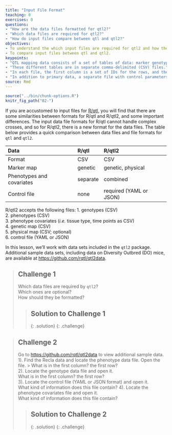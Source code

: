 ```yaml
---
title: "Input File Format"
teaching: 0
exercises: 0
questions:
- "How are the data files formatted for qtl2?"
- "Which data files are required for qtl2?"
- "How do input files compare between qtl and qtl2?"
objectives:
- To understand the which input files are required for qtl2 and how they should be formatted.
- To compare input files between qtl and qtl2.
keypoints:
- "QTL mapping data consists of a set of tables of data: marker genotypes, phenotypes, marker maps, etc."
- "These different tables are in separate comma-delimited (CSV) files."
- "In each file, the first column is a set of IDs for the rows, and the first row is a set of IDs for the columns."
- "In addition to primary data, a separate file with control parameters (or metadata) in either [YAML](http://www.yaml.org) or [JSON](http://json.org) format is required."
source: Rmd
---
```


```r
source("../bin/chunk-options.R")
knitr_fig_path("02-")
```

If you are accustomed to input files for [R/qtl](http://rqtl.org), you will find that there are some similarities between formats for R/qtl and R/qtl2, and some important differences. The input data file formats for R/qtl cannot handle complex crosses, and so for R/qtl2, there is a new format for the data files. The table below provides a quick comparison between data files and file formats for `qtl` and `qtl2`.

| Data                      | R/qtl     | R/qtl2                  |  
|:--------------------------|:----------|:------------------------|
| Format                    |  CSV      |  CSV                    | 
| Marker map                |  genetic  |  genetic, physical      | 
| Phenotypes and covariates |  separate |  combined               | 
| Control file              |  none     |  required (YAML or JSON)| 

R/qtl2 accepts the following files:
1. genotypes (CSV)  
2. phenotypes (CSV)  
3. phenotype covariates (*i.e.* tissue type, time points as CSV)  
4. genetic map (CSV)  
5. physical map (CSV; optional)  
6. control file (YAML or JSON)


In this lesson, we'll work with data sets included in the `qtl2` package. Additional sample data sets, including data on Diversity Outbred (DO)
mice, are available at <https://github.com/rqtl/qtl2data>.

> ## Challenge 1
> Which data files are required by `qtl2`?  
> Which ones are optional?  
> How should they be formatted?
>
> > ## Solution to Challenge 1
> >
> {: .solution}
{: .challenge}

> ## Challenge 2
> Go to <https://github.com/rqtl/qtl2data> to view additional sample data.
> 1). Find the Recla data and locate the phenotype data file. Open the file.  > What is in the first column? the first row?  
> 2). Locate the genotype data file and open it.  
> What is in the first column? the first row?  
> 3). Locate the control file (YAML or JSON format) and open it.  
> What kind of information does this file contain?
> 4). Locate the phenotype covariates file and open it.  
> What kind of information does this file contain?
>
> > ## Solution to Challenge 2
> >
> {: .solution}
{: .challenge}



